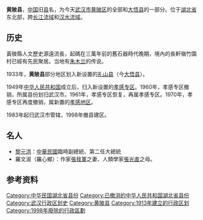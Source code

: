 '''黄陂县'''，[[中国|中国]]旧[[县|县]]名，为今天[[武汉市|武汉市]][[黄陂区|黄陂区]]的全部和[[大悟县|大悟县]]的一部分。位于[[湖北省|湖北省]]东北部，跨[[长江流域|长江流域]]和[[汉水流域|汉水流域]]。

== 历史 ==

黃陂縣人文歷史源遠流長，起碼在三萬年前的舊石器時代晚期，境內的長軒嶺竹園村已經有先民聚居。当地有[[朱木兰|朱木兰]]的传说。

1933年，'''黄陂县'''部分地区划入新设置的[[礼山县_(中华民国)|礼山县]]（今[[大悟县|大悟县]]）。

1949年[[中华人民共和国|中华人民共和国]]成立后，归入新设置的[[孝感专区|孝感专区]]。1960年，孝感专区撤销，所属县份划归武汉市。1961年，孝感专区恢复，再属孝感专区。1970年，孝感专区再度撤销，属新置的[[孝感地区|孝感地区]]。

1983年起归武汉市管辖，1998年撤县建区。

==名人==

* [[黎元洪|黎元洪]]：[[中華民國|中華民國]]臨時副總統、第二任大總統
*羅文淑（羅心鄉）：作家[[張我軍|張我軍]]之妻、人類學家[[張光直|張光直]]之母。

== 参考资料 ==
{{Reflist|25em}}

{{中華民國湖北省行政區劃}}
{{湖北行政区划小作品}}
{{DEFAULTSORT:L}}
[[Category:中华民国湖北省县份|Category:中华民国湖北省县份]]
[[Category:已撤消的中华人民共和国湖北省县份|Category:已撤消的中华人民共和国湖北省县份]]
[[Category:武汉行政区划史|Category:武汉行政区划史]]
[[Category:黄陂县|Category:黄陂县]]
[[Category:1913年建立的行政区划|Category:1913年建立的行政区划]]
[[Category:1998年廢除的行政區劃|Category:1998年廢除的行政區劃]]